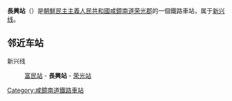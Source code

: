 {{unreferenced|time=2015-02-12T17:58:44+00:00}}
{{朝鮮半島車站資訊
|公司色 = blue
|文字色 = 
|站名 = 長興站
|圖片 = 
|pxl = 
|圖片說明 =
|前一站 = [[富民站|富民]]
|前一站距離 = 3.0
|後一站距離 = 4.7
|後一站 = [[荣光站_(咸镜南道)|荣光]]
|所屬路線 = [[新兴线|新兴线]]
|距離 = 16.2
|起點站 = [[咸兴操车场|咸兴操车场]]
|諺文 = 장흥역
|朝鮮漢字 = 長興驛
|文觀部式 = Jangheung-yeok
|馬-賴式 = Changhŭng-yŏk
|副站名 = 
|車站編號 = 
|停站路線數 = 
|所屬公司 = [[朝鮮民主主義人民共和國鐵道省|朝鮮民主主義人民共和國鐵道省]]
|所在地 =[[咸鏡南道|咸鏡南道]][[荣光郡|荣光郡]]
|車站構造 = 地面车站
|月台配置 = 
|啟用年月日 =
|廢站年月日 = 
|上下車人次 = 
|統計年度 = 
|轉車 = 
|備註 = 
|全寬備註 = 
}}

'''長興站'''（{{lang-ko|장흥역}}）是[[朝鮮民主主義人民共和國|朝鮮民主主義人民共和國]][[咸鏡南道|咸鏡南道]][[荣光郡|荣光郡]]的一個鐵路車站，属于[[新兴线|新兴线]]。

==邻近车站==
新兴线
:[[富民站|富民站]] - '''長興站''' - [[荣光站_(咸镜南道)|荣光站]]

{{朝鲜铁路小作品}}

{{新興線}}

[[Category:咸鏡南道鐵路車站|Category:咸鏡南道鐵路車站]]